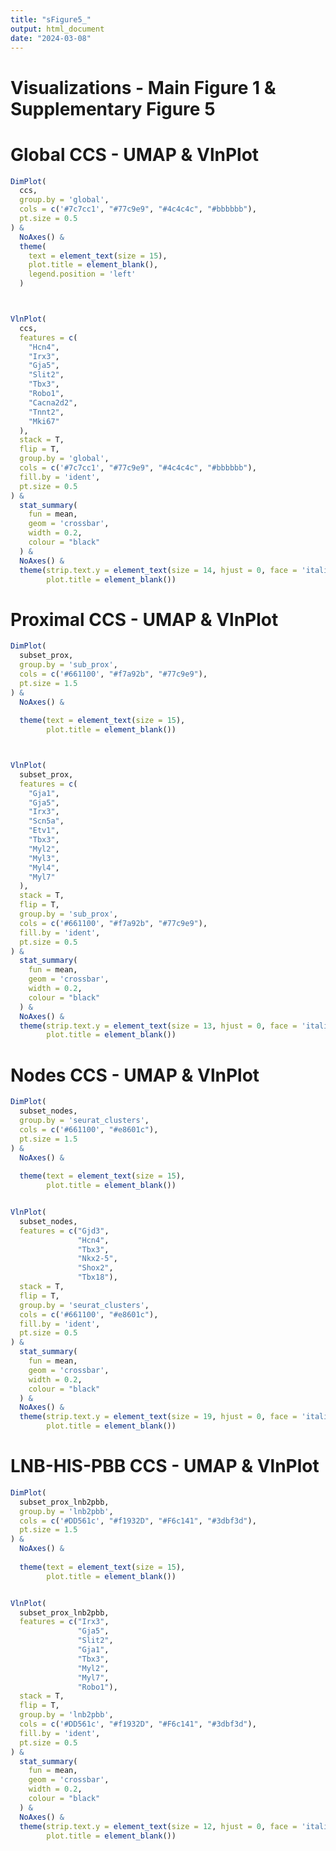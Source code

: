```yaml
---
title: "sFigure5_"
output: html_document
date: "2024-03-08"
---
```


# Visualizations - Main Figure 1 & Supplementary Figure 5
# Global CCS - UMAP & VlnPlot
```r
DimPlot(
  ccs,
  group.by = 'global',
  cols = c('#7c7cc1', "#77c9e9", "#4c4c4c", "#bbbbbb"),
  pt.size = 0.5
) &
  NoAxes() &
  theme(
    text = element_text(size = 15),
    plot.title = element_blank(),
    legend.position = 'left'
  )



VlnPlot(
  ccs,
  features = c(
    "Hcn4",
    "Irx3",
    "Gja5",
    "Slit2",
    "Tbx3",
    "Robo1",
    "Cacna2d2",
    "Tnnt2",
    "Mki67"
  ),
  stack = T,
  flip = T,
  group.by = 'global',
  cols = c('#7c7cc1', "#77c9e9", "#4c4c4c", "#bbbbbb"),
  fill.by = 'ident',
  pt.size = 0.5
) &
  stat_summary(
    fun = mean,
    geom = 'crossbar',
    width = 0.2,
    colour = "black"
  ) &
  NoAxes() &
  theme(strip.text.y = element_text(size = 14, hjust = 0, face = 'italic'),
        plot.title = element_blank())
```

# Proximal CCS - UMAP & VlnPlot
```r
DimPlot(
  subset_prox,
  group.by = 'sub_prox',
  cols = c('#661100', "#f7a92b", "#77c9e9"),
  pt.size = 1.5
) &
  NoAxes() &
  
  theme(text = element_text(size = 15),
        plot.title = element_blank())



VlnPlot(
  subset_prox,
  features = c(
    "Gja1",
    "Gja5",
    "Irx3",
    "Scn5a",
    "Etv1",
    "Tbx3",
    "Myl2",
    "Myl3",
    "Myl4",
    "Myl7"
  ),
  stack = T,
  flip = T,
  group.by = 'sub_prox',
  cols = c('#661100', "#f7a92b", "#77c9e9"),
  fill.by = 'ident',
  pt.size = 0.5
) &
  stat_summary(
    fun = mean,
    geom = 'crossbar',
    width = 0.2,
    colour = "black"
  ) &
  NoAxes() &
  theme(strip.text.y = element_text(size = 13, hjust = 0, face = 'italic'),
        plot.title = element_blank())
```

# Nodes CCS - UMAP & VlnPlot
```r
DimPlot(
  subset_nodes,
  group.by = 'seurat_clusters',
  cols = c('#661100', "#e8601c"),
  pt.size = 1.5
) &
  NoAxes() &
  
  theme(text = element_text(size = 15),
        plot.title = element_blank())


VlnPlot(
  subset_nodes,
  features = c("Gjd3",
               "Hcn4",
               "Tbx3",
               "Nkx2-5",
               "Shox2",
               "Tbx18"),
  stack = T,
  flip = T,
  group.by = 'seurat_clusters',
  cols = c('#661100', "#e8601c"),
  fill.by = 'ident',
  pt.size = 0.5
) &
  stat_summary(
    fun = mean,
    geom = 'crossbar',
    width = 0.2,
    colour = "black"
  ) &
  NoAxes() &
  theme(strip.text.y = element_text(size = 19, hjust = 0, face = 'italic'),
        plot.title = element_blank())
```

# LNB-HIS-PBB CCS - UMAP & VlnPlot
```r
DimPlot(
  subset_prox_lnb2pbb,
  group.by = 'lnb2pbb',
  cols = c('#DD561c', "#f1932D", "#F6c141", "#3dbf3d"),
  pt.size = 1.5
) &
  NoAxes() &
  
  theme(text = element_text(size = 15),
        plot.title = element_blank())


VlnPlot(
  subset_prox_lnb2pbb,
  features = c("Irx3",
               "Gja5",
               "Slit2",
               "Gja1",
               "Tbx3",
               "Myl2",
               "Myl7",
               "Robo1"),
  stack = T,
  flip = T,
  group.by = 'lnb2pbb',
  cols = c('#DD561c', "#f1932D", "#F6c141", "#3dbf3d"),
  fill.by = 'ident',
  pt.size = 0.5
) &
  stat_summary(
    fun = mean,
    geom = 'crossbar',
    width = 0.2,
    colour = "black"
  ) &
  NoAxes() &
  theme(strip.text.y = element_text(size = 12, hjust = 0, face = 'italic'),
        plot.title = element_blank())
```
